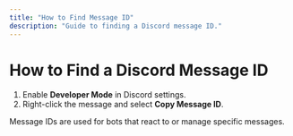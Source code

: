 ```yaml
---
title: "How to Find Message ID"
description: "Guide to finding a Discord message ID."
---
```


# How to Find a Discord Message ID

1. Enable **Developer Mode** in Discord settings.
2. Right-click the message and select **Copy Message ID**.

Message IDs are used for bots that react to or manage specific messages.
